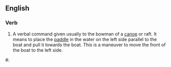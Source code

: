 ==English==

===Verb===
{{infl|en|verb|head=to [[draw]] [[left]]}}

# A verbal command given usually to the bowman of a [[canoe]] or raft.  It means to place the [[paddle]] in the water on the left side parallel to the boat and pull it towards the boat.  This is a maneuver to move the front of the boat to the left side.

#:''{{{2|When we get to the bottom of the rapids, draw left to avoid the [[sweepers]].}}}''
